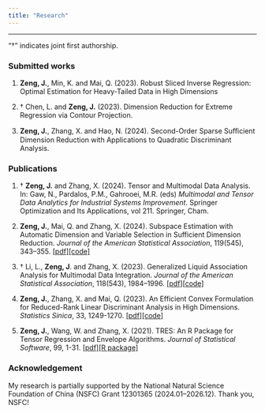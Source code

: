 ```yaml
---
title: "Research"
---
```


------------------------------------------------------------------------

"$\dagger$" indicates joint first authorship.

### Submitted works

1.  **Zeng, J.**, Min, K. and Mai, Q. (2023). Robust Sliced Inverse Regression: Optimal Estimation for Heavy-Tailed Data in High Dimensions

2.  $\dagger$ Chen, L. and **Zeng, J.** (2023). Dimension Reduction for Extreme Regression via Contour Projection.

3.  **Zeng, J.**, Zhang, X. and Hao, N. (2024). Second-Order Sparse Suﬃcient Dimension Reduction with Applications to Quadratic Discriminant Analysis.

### Publications

1.  $\dagger$ **Zeng, J.** and Zhang, X. (2024). Tensor and Multimodal Data Analysis. In: Gaw, N., Pardalos, P.M., Gahrooei, M.R. (eds) *Multimodal and Tensor Data Analytics for Industrial Systems Improvement*. Springer Optimization and Its Applications, vol 211. Springer, Cham.

2.  **Zeng, J.**, Mai, Q. and Zhang, X. (2024). Subspace Estimation with Automatic Dimension and Variable Selection in Sufficient Dimension Reduction. *Journal of the American Statistical Association*, 119(545), 343–355. [\[pdf\]](papers/SEAS.pdf)[\[code\]](https://github.com/jingzzeng/SEAS)

3.  $\dagger$ Li, L., **Zeng, J**. and Zhang, X. (2023). Generalized Liquid Association Analysis for Multimodal Data Integration. *Journal of the American Statistical Association*, 118(543), 1984–1996. [\[pdf\]](papers/GLAA.pdf)[\[code\]](https://github.com/jingzzeng/GLAA)

4.  **Zeng, J.**, Zhang, X. and Mai, Q. (2023). An Efficient Convex Formulation for Reduced-Rank Linear Discriminant Analysis in High Dimensions. *Statistics Sinica*, 33, 1249-1270. [\[pdf\]](papers/LSLDA.pdf)[\[code\]](https://github.com/jingzzeng/LSLDA)

5.  **Zeng, J.**, Wang, W. and Zhang, X. (2021). TRES: An R Package for Tensor Regression and Envelope Algorithms. *Journal of Statistical Software*, 99, 1-31. [\[pdf\]](papers/TRES.pdf)[\[R package\]](https://github.com/leozeng15/TRES)

### Acknowledgement

My research is partially supported by the National Natural Science Foundation of China (NSFC) Grant 12301365 (2024.01--2026.12). Thank you, NSFC!
